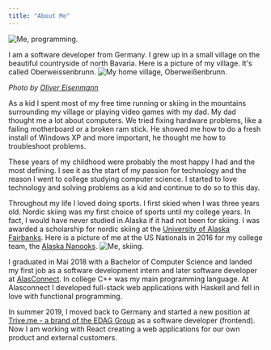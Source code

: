 ```yaml
---
title: "About Me"
---
```



<Image src="/static/img/about/me.jpg" height={755} width={582} priority={true} alt="Me, programming." />

I am a software developer from Germany.
I grew up in a small village on the beautiful countryside of north Bavaria. Here is a picture of my village. It's called Oberweissenbrunn.
<Image src="/static/img/about/owb.jpg" height={540} width={960} alt="My home village, Oberweißenbrunn." />

*Photo by [Oliver Eisenmann](https://www.instagram.com/oliver_ironman/)*

As a kid I spent most of my free time running or skiing in the mountains surrounding my village or playing video games with my dad. My dad thought me a lot about computers. We tried fixing hardware problems, like a failing motherboard or a broken ram stick. He showed me how to do a fresh install of Windows XP and more important, he thought me how to troubleshoot problems.

These years of my childhood were probably the most happy I had and the most defining. I see it as the start of my passion for technology and the reason I went to college studying computer science. I started to love technology and solving problems as a kid and continue to do so to this day.

Throughout my life I loved doing sports. I first skied when I was three years old. Nordic skiing was my first choice of sports until my college years. In fact, I would have never studied in Alaska if it had not been for skiing. I was awarded a scholarship for nordic skiing at the [University of Alaska Fairbanks][uaf]. Here is a picture of me at the US Nationals in 2016 for my college team, the [Alaska Nanooks][alaskananooks].
<Image src="/static/img/about/ll.jpg" height={270} width={480} alt="Me, skiing." />

I graduated in Mai 2018 with a Bachelor of Computer Science and landed my first job as a software development intern and later software developer at [AlasConnect][ac]. In college C++ was my main programming language. At Alasconnect I developed full-stack web applications with Haskell and fell in love with functional programming.

In summer 2019, I moved back to Germany and started a new position at [Trive.me - a brand of the EDAG Group][trive_me] as a software developer (frontend). Now I am working with React creating a web applications for our own product and external customers.

[alaskananooks]:https://alaskananooks.com/
[uaf]:https://uaf.edu/
[ac]:https://alasconnect.com/
[trive_me]:https://www.trive.me/en/

